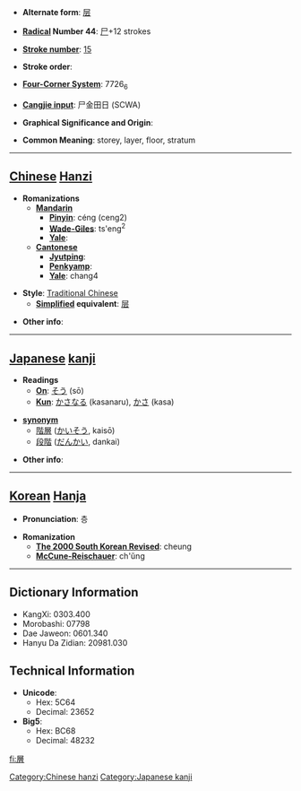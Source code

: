 * '''Alternate form''': [[层]]

* '''[[Wiktionary:Chinese radical index| Radical]] Number 44''': [[Wiktionary:Chinese radical index 尸|尸]]+12 strokes

* '''[[Wiktionary:Chinese total strokes index|Stroke number]]''': [[Wiktionary:Chinese total strokes index 15|15]]

* '''Stroke order''': 

* '''[[Wiktionary:Chinese four corner index|Four-Corner System]]''': 7726<sub>6</sub>

* '''[[Wiktionary:Chinese Cangjie index|Cangjie input]]''': 尸金田日 (SCWA)

* '''Graphical Significance and Origin''': 

* '''Common Meaning''': storey, layer, floor, stratum

----

== [[Chinese]] [[Hanzi]] ==

* '''Romanizations'''
** '''[[Mandarin]]'''
*** '''[[Pinyin]]''': céng (ceng2)
*** '''[[Wade-Giles]]''': ts'eng<sup>2</sup>
*** '''[[Yale]]''': 
** '''[[Cantonese]]'''
*** '''[[Jyutping]]''':
*** '''[[Penkyamp]]''': 
*** '''[[Yale]]''': chang4

* '''Style''': [[Traditional Chinese]] 
** '''[[Simplified Chinese|Simplified]] equivalent''': [[层]]

* '''Other info''': 

----

== [[Japanese]] [[kanji]] ==

* '''Readings'''
** '''[[On]]''': [[そう]] (sō)
** '''[[Kun]]''': [[かさなる]] (kasanaru), [[かさ]] (kasa)

* '''[[synonym]]'''
** [[階層]] ([[かいそう]], kaisō)
** [[段階]] ([[だんかい]], dankai)

* '''Other info''':  

----

== [[Korean]] [[Hanja]] ==

* '''Pronunciation''': 층

* '''Romanization'''
** '''[[The 2000 South Korean Revised Romanization|The 2000 South Korean Revised]]''': cheung
** '''[[McCune-Reischauer]]''': ch'ŭng

----

== Dictionary Information ==

* KangXi: 0303.400
* Morobashi: 07798
* Dae Jaweon: 0601.340
* Hanyu Da Zidian: 20981.030

== Technical Information ==

* '''Unicode''':
** Hex: 5C64
** Decimal: 23652
* '''Big5''':
** Hex: BC68
** Decimal: 48232

[[fi:層]]

[[Category:Chinese hanzi]]
[[Category:Japanese kanji]]